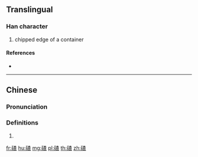{{character info/new}}
==Translingual==

===Han character===
{{Han char|rn=112|rad=石|as=09|sn=14|four=19616|canj=MRDAM}}

# chipped edge of a container

====References====
* {{Han ref|kx=0833.291|hdz=42442.010|uh=78B4|ud=30900|bh=E2ED|bd=58093}}

----

==Chinese==
{{zh-forms}}

===Pronunciation===
{{zh-pron
|m=chá
|c=zaa1
|h=pfs=
|md=
|mn=
|w=
|mc=
|oc=
|cat=
}}

===Definitions===
{{zh-hanzi}}

# {{rfdef|lang=zh}}

[[fr:碴]]
[[hu:碴]]
[[mg:碴]]
[[pl:碴]]
[[th:碴]]
[[zh:碴]]